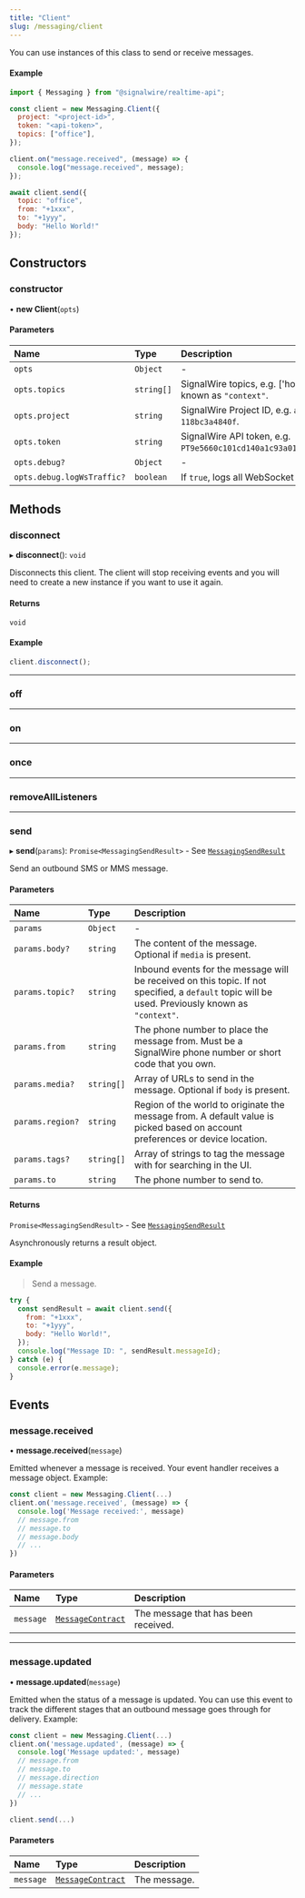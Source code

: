 ```yaml
---
title: "Client"
slug: /messaging/client
---
```


[messagecontract-1]: ./messaging-messagecontract.md
[messagingsendresult-1]: ./messaging-messagingsendresult.md


You can use instances of this class to send or receive messages.

#### Example

```javascript
import { Messaging } from "@signalwire/realtime-api";

const client = new Messaging.Client({
  project: "<project-id>",
  token: "<api-token>",
  topics: ["office"],
});

client.on("message.received", (message) => {
  console.log("message.received", message);
});

await client.send({
  topic: "office",
  from: "+1xxx",
  to: "+1yyy",
  body: "Hello World!"
});
```

## Constructors

### constructor

• **new Client**(`opts`)

#### Parameters

| Name                       | Type       | Description                                                                      |
|:---------------------------|:-----------|:---------------------------------------------------------------------------------|
| `opts`                     | `Object`   | -                                                                                |
| `opts.topics`              | `string[]` | SignalWire topics, e.g. ['home', 'office']. Previously known as `"context"`.     |
| `opts.project`             | `string`   | SignalWire Project ID, e.g. `a10d8a9f-2166-4e82-56ff-118bc3a4840f`.              |
| `opts.token`               | `string`   | SignalWire API token, e.g. `PT9e5660c101cd140a1c93a0197640a369cf5f16975a0079c9`. |
| `opts.debug?`              | `Object`   | -                                                                                |
| `opts.debug.logWsTraffic?` | `boolean`  | If `true`, logs all WebSocket traffic. Default is `false`.                       |

## Methods

### disconnect

▸ **disconnect**(): `void`

Disconnects this client. The client will stop receiving events and you will need to create a new instance if you want to use it again.

#### Returns

`void`

#### Example

```js
client.disconnect();
```

---

### off

<MethodOff />

---

### on

<MethodOn />

---

### once

<MethodOnce />

---

### removeAllListeners

<MethodRemoveAllListeners />

---

### send

▸ **send**(`params`): `Promise<MessagingSendResult>` - See [`MessagingSendResult`][messagingsendresult-1]

Send an outbound SMS or MMS message.

#### Parameters

| Name             | Type       | Description                                                                                                                                       |
|:-----------------|:-----------|:--------------------------------------------------------------------------------------------------------------------------------------------------|
| `params`         | `Object`   | -                                                                                                                                                 |
| `params.body?`   | `string`   | The content of the message. Optional if `media` is present.                                                                                       |
| `params.topic?`  | `string`   | Inbound events for the message will be received on this topic. If not specified, a `default` topic will be used. Previously known as `"context"`. |
| `params.from`    | `string`   | The phone number to place the message from. Must be a SignalWire phone number or short code that you own.                                         |
| `params.media?`  | `string[]` | Array of URLs to send in the message. Optional if `body` is present.                                                                              |
| `params.region?` | `string`   | Region of the world to originate the message from. A default value is picked based on account preferences or device location.                     |
| `params.tags?`   | `string[]` | Array of strings to tag the message with for searching in the UI.                                                                                 |
| `params.to`      | `string`   | The phone number to send to.                                                                                                                      |

#### Returns

`Promise<MessagingSendResult>` - See [`MessagingSendResult`][messagingsendresult-1]

Asynchronously returns a result object.

#### Example

> Send a message.

```js
try {
  const sendResult = await client.send({
    from: "+1xxx",
    to: "+1yyy",
    body: "Hello World!",
  });
  console.log("Message ID: ", sendResult.messageId);
} catch (e) {
  console.error(e.message);
}
```

## Events

### message.received

• **message.received**(`message`)

Emitted whenever a message is received. Your event handler receives a message object. Example:

```javascript
const client = new Messaging.Client(...)
client.on('message.received', (message) => {
  console.log('Message received:', message)
  // message.from
  // message.to
  // message.body
  // ...
})
```

#### Parameters

| Name      | Type                                                | Description                         |
|:----------|:----------------------------------------------------|:------------------------------------|
| `message` | [`MessageContract`][messagecontract-1] | The message that has been received. |

---

### message.updated

• **message.updated**(`message`)

Emitted when the status of a message is updated. You can use this event to track the different stages that an outbound message goes through for delivery. Example:

```javascript
const client = new Messaging.Client(...)
client.on('message.updated', (message) => {
  console.log('Message updated:', message)
  // message.from
  // message.to
  // message.direction
  // message.state
  // ...
})

client.send(...)
```

#### Parameters

| Name      | Type                                                | Description  |
|:----------|:----------------------------------------------------|:-------------|
| `message` | [`MessageContract`][messagecontract-1] | The message. |
